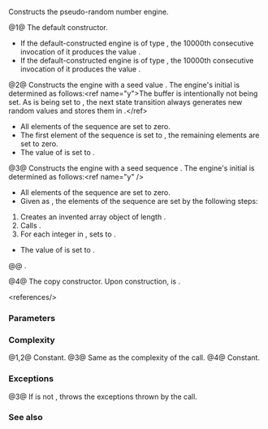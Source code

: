 {{cpp/numeric/random/philox_engine/title|philox_engine}}
{{cpp/numeric/random/philox_engine/navbar}}
{{dcl begin}}
{{dcl|num=1|since=c++26|
philox_engine() : philox_engine(default_seed) {}
}}
{{dcl|num=2|since=c++26|
explicit philox_engine( result_type value );
}}
{{dcl|num=3|since=c++26|
template&lt; class SeedSeq &gt;
explicit philox_engine( SeedSeq&amp; seq );
}}
{{dcl|num=4|since=c++26|notes={{mark implicit}}|
philox_engine( const philox_engine&amp; other );
}}
{{dcl end}}

Constructs the pseudo-random number engine.

@1@ The default constructor.
* If the default-constructed engine is of type {{tt|std::philox4x32}}, the 10000th consecutive invocation of it produces the value {{c|1955073260}}.
* If the default-constructed engine is of type {{tt|std::philox4x64}}, the 10000th consecutive invocation of it produces the value {{c|3409172418970261260}}.

@2@ Constructs the engine with a seed value {{c|value}}. The engine's initial {{rlp|/#Generator properties|state}} is determined as follows:&lt;ref name="y"&gt;The buffer {{c|Y}} is intentionally not being set. As {{c|j}} is being set to {{c|n - 1}}, the next state transition always generates new random values and stores them in {{c|Y}}.&lt;/ref&gt;
* All elements of the sequence {{c|X}} are set to zero.
* The first element of the sequence {{c|K}} is set to {{mathjax-or|\(\scriptsize value \mod 2^w \)|value mod 2{{su|p=w}}}}, the remaining elements are set to zero.
* The value of {{c|j}} is set to {{c|n - 1}}.

@3@ Constructs the engine with a seed sequence {{c|seq}}. The engine's initial {{rlp|/#Generator properties|state}} is determined as follows:&lt;ref name="y" /&gt;
* All elements of the sequence {{c|X}} are set to zero.
* Given {{c|(w - 1) / 32 + 1}} as {{c|p}}, the elements of the sequence {{c|K}} are set by the following steps:
# Creates an invented array object {{c|a}} of length {{c|n / 2 * p}}.
# Calls {{c|seq.generate(a + 0, a + n / 2 * p)}}.
# For each integer {{c|k}} in {{range|0|n / 2}}, sets {{mathjax-or|\(\scriptsize K_k \)|K{{su|b=k}}}} to {{mathjax-or|1=\(\scriptsize (\sum^{p-1}_{i=0} a_{k \cdot p+i} \cdot 2^{32i}) \mod 2^w \)|2=(∑{{su|p=p-1|b=i=0}} a{{su|b=k·p+i}}·2{{su|p=32i}}) mod 2{{su|p=w}}}}.
* The value of {{c|j}} is set to {{c|n - 1}}.
@@ {{cpp/enable if|{{tt|SeedSeq}} meets the requirements of {{named req|SeedSequence}}}}.

@4@ The copy constructor. Upon construction, {{c|1=*this == other}} is {{c|true}}.


&lt;references/&gt;

===Parameters===
{{par begin}}
{{par|value|seed value to use in the initialization of the internal state}}
{{par|seq|seed sequence to use in the initialization of the internal state}}
{{par end}}

===Complexity===
@1,2@ Constant.
@3@ Same as the complexity of the {{tt|seq.generate}} call.
@4@ Constant.

===Exceptions===
@3@ If {{tt|SeedSeq}} is not {{lc|std::seed_seq}}, throws the exceptions thrown by the {{tt|seq.generate}} call.

===See also===
{{dsc begin}}
{{dsc inc|cpp/numeric/random/engine/dsc seed|philox_engine}}
{{dsc inc|cpp/numeric/random/philox_engine/dsc set_counter}}
{{dsc end}}

{{langlinks|de|es|fr|it|ja|pt|ru|zh}}